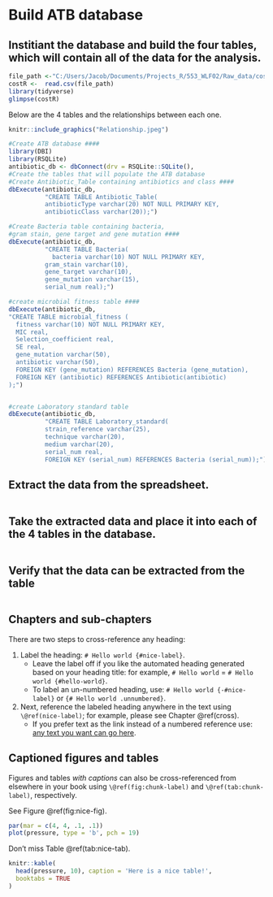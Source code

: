 # Build ATB database

## Institiant the database and build the four tables, which will contain all of the data for the analysis.

```r

file_path <-"C:/Users/Jacob/Documents/Projects_R/553_WLF02/Raw_data/costR.csv"
costR <-  read.csv(file_path)
library(tidyverse)
glimpse(costR)
```


Below are the 4 tables and the relationships between each one.
```r
knitr::include_graphics("Relationship.jpeg")
```


```r
#Create ATB database ####
library(DBI)
library(RSQLite)
antibiotic_db <- dbConnect(drv = RSQLite::SQLite(),                           "C:/Users/Jacob/Documents/Projects_R/553_WLF02/databases_WLF/ATB.db")
#Create the tables that will populate the ATB database
#Create Antibiotic_Table containing antibiotics and class ####
dbExecute(antibiotic_db,
          "CREATE TABLE Antibiotic_Table(
          antibioticType varchar(20) NOT NULL PRIMARY KEY,
          antibioticClass varchar(20));")

#Create Bacteria table containing bacteria,
#gram stain, gene target and gene mutation ####
dbExecute(antibiotic_db,
          "CREATE TABLE Bacteria(
            bacteria varchar(10) NOT NULL PRIMARY KEY,
          gram_stain varchar(10),
          gene_target varchar(10),
          gene_mutation varchar(15),
          serial_num real);") 

#create microbial fitness table ####
dbExecute(antibiotic_db,
"CREATE TABLE microbial_fitness (
  fitness varchar(10) NOT NULL PRIMARY KEY,
  MIC real,
  Selection_coefficient real,
  SE real,
  gene_mutation varchar(50),
  antibiotic varchar(50),
  FOREIGN KEY (gene_mutation) REFERENCES Bacteria (gene_mutation),
  FOREIGN KEY (antibiotic) REFERENCES Antibiotic(antibiotic)
);")


#create Laboratory standard table
dbExecute(antibiotic_db,
          "CREATE TABLE Laboratory_standard(
          strain_reference varchar(25),
          technique varchar(20),
          medium varchar(20),
          serial_num real,
          FOREIGN KEY (serial_num) REFERENCES Bacteria (serial_num));")

```


## Extract the data from the spreadsheet.

```r

```


## Take the extracted data and place it into each of the 4 tables in the database.
```r

```

## Verify that the data can be extracted from the table

```r

```


## Chapters and sub-chapters

There are two steps to cross-reference any heading:

1. Label the heading: `# Hello world {#nice-label}`. 
    - Leave the label off if you like the automated heading generated based on your heading title: for example, `# Hello world` = `# Hello world {#hello-world}`.
    - To label an un-numbered heading, use: `# Hello world {-#nice-label}` or `{# Hello world .unnumbered}`.

1. Next, reference the labeled heading anywhere in the text using `\@ref(nice-label)`; for example, please see Chapter \@ref(cross). 
    - If you prefer text as the link instead of a numbered reference use: [any text you want can go here](#cross).

## Captioned figures and tables

Figures and tables *with captions* can also be cross-referenced from elsewhere in your book using `\@ref(fig:chunk-label)` and `\@ref(tab:chunk-label)`, respectively.

See Figure \@ref(fig:nice-fig).

```r
par(mar = c(4, 4, .1, .1))
plot(pressure, type = 'b', pch = 19)
```

Don't miss Table \@ref(tab:nice-tab).

```r
knitr::kable(
  head(pressure, 10), caption = 'Here is a nice table!',
  booktabs = TRUE
)
```
